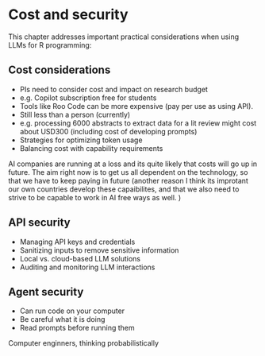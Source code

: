 # Cost and security

This chapter addresses important practical considerations when using LLMs for R programming:

## Cost considerations

- PIs need to consider cost and impact on research budget
- e.g. Copilot subscription free for students
- Tools like Roo Code can be more expensive (pay per use as using API). 
- Still less than a person (currently)
- e.g. processing 6000 abstracts to extract data for a lit review might cost about USD300 (including cost of developing prompts)
- Strategies for optimizing token usage
- Balancing cost with capability requirements

AI companies are running at a loss and its quite likely that costs will go up in future. The aim right now is to get us all dependent on the technology, so that we have to keep paying in future (another reason I think its improtant our own countries develop these capaibilites, and that we also need to strive to be capable to work in AI free ways as well. )

## API security

- Managing API keys and credentials
- Sanitizing inputs to remove sensitive information
- Local vs. cloud-based LLM solutions
- Auditing and monitoring LLM interactions

## Agent security 

- Can run code on your computer
- Be careful what it is doing
- Read prompts before running them 

Computer enginners, thinking probabilistically 